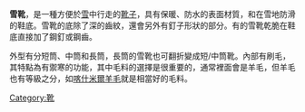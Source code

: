 {{Unreferenced|time=2022-06-11T07:15:40+00:00}}
'''雪靴'''，是一種方便於[[雪|雪]]中行走的[[靴子|靴子]]，具有保暖、防水的表面材質，和在雪地防滑的鞋底。雪靴的底除了深的齒紋，還會另外有釘子形狀的部分。有的雪靴乾脆在鞋底直接加了鋼釘或鋼齒。

外型有分短筒、中筒和長筒，長筒的雪靴也可翻折變成短/中筒靴。內部有刷毛，其特點為有禦寒的功能，其中毛料的選擇是很重要的，通常裡面會是羊毛，但羊毛也有等級之分，如[[喀什米爾羊毛|喀什米爾羊毛]]就是相當好的毛料。



[[Category:靴|Category:靴]]